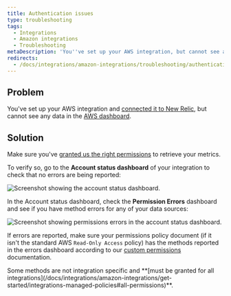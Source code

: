 ```yaml
---
title: Authentication issues
type: troubleshooting
tags:
  - Integrations
  - Amazon integrations
  - Troubleshooting
metaDescription: 'You''ve set up your AWS integration, but cannot see any data due to authentication issues.'
redirects:
  - /docs/integrations/amazon-integrations/troubleshooting/authentication-issues
---
```




## Problem

You've set up your AWS integration and [connected it to New Relic](/docs/integrations/amazon-integrations/get-started/connect-aws-infrastructure), but cannot see any data in the [AWS dashboard](/docs/integrations/amazon-integrations/get-started/introduction-aws-integrations#insights).

## Solution

Make sure you've [granted us the right permissions](/docs/integrations/amazon-integrations/get-started/integrations-managed-policies) to retrieve your metrics.

To verify so, go to the **Account status dashboard** of your integration to check that no errors are being reported:

<img
  src={awsStatus}
  title="aws-status.png"
  alt="Screenshot showing the account status dashboard."
/>

In the Account status dashboard, check the **Permission Errors** dashboard and see if you have method errors for any of your data sources:

<img
  src={awsPermissionErrors}
  alt="Screenshot showing permissions errors in the account status dashboard."
/>

If errors are reported, make sure your permissions policy document (if it isn't the standard AWS `Read-Only Access` policy) has the methods reported in the errors dashboard according to our [custom permissions](/docs/integrations/amazon-integrations/get-started/integrations-managed-policies) documentation.

<Callout variant="important">
  Some methods are not integration specific and **[must be granted for all integrations](/docs/integrations/amazon-integrations/get-started/integrations-managed-policies#all-permissions)**.
</Callout>
